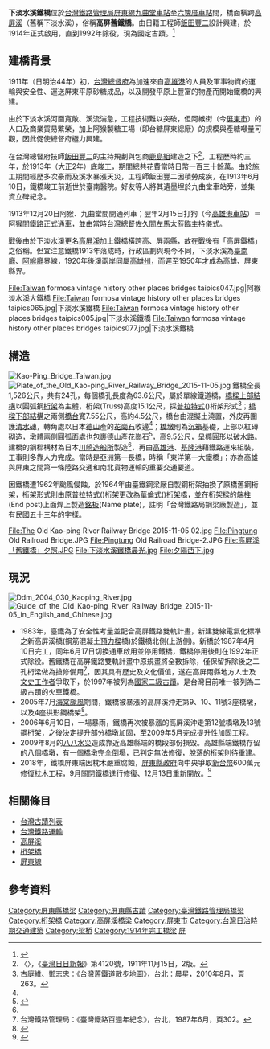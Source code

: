 {{坐標|22|39|41.27|N|120|26|9.72|E|display=title}}
{{tw monument
|name       = 下淡水溪鐵橋
|formername = 下淡水溪鐵橋
|image      = 下淡水溪鐵橋（高屏溪舊鐵橋）.jpg
|imagename  = 舊高屏鐵橋
{{Infobox mapframe|tyep=shape|zoom=15|frame-width=280}}
|othername  = 高屏舊鐵橋
|formalname = 下淡水溪鐵橋
|level      = [[國定古蹟|國定古蹟]]
|class      = [[橋樑|橋樑]]
|time       = {{flagicon|Empire of Japan}}大正三年1914年
|location   = [[台鐵|台鐵]][[屏東線|屏東線]][[九曲堂車站|九曲堂車站]]至[[六塊厝車站|六塊厝車站]]間
|open       =
|cost       =
|website    =
|reg_url    = https://nchdb.boch.gov.tw/assets/overview/monument/19970402000003
}}

'''下淡水溪鐵橋'''位於[[台灣鐵路管理局|台灣鐵路管理局]][[屏東線|屏東線]][[九曲堂車站|九曲堂車站]]至[[六塊厝車站|六塊厝車站]]間，橋面橫跨[[高屏溪|高屏溪]]（舊稱下淡水溪），俗稱'''高屏舊鐵橋'''。由日籍工程師[[飯田豐二|飯田豐二]]設計興建，於1914年正式啟用，直到1992年除役，現為國定古蹟。<ref>{{Cite web |url= https://nchdb.boch.gov.tw/assets/advanceSearch/monument/19970402000003 |title= 下淡水溪鐵橋（高屏溪舊鐵橋） |publisher= 文化部文化資產局 |accessdate= 2019-01-17 |archive-date= 2020-05-01 |archive-url= https://web.archive.org/web/20200501173502/https://nchdb.boch.gov.tw/assets/advanceSearch/monument/19970402000003 |dead-url= no }}</ref>

== 建橋背景 ==
1911年（日明治44年）初，[[台灣總督府|台灣總督府]]為加速來自[[高雄港|高雄港]]的人員及軍事物資的運輸與安全性、運送屏東平原砂糖成品，以及開發平原上豐富的物產而開始鐵橋的興建。

由於下淡水溪河面寬敞、溪流湍急，工程技術難以突破，但阿緱街（今[[屏東市|屏東市]]）的人口及商業貿易繁榮，加上阿猴製糖工場（即台糖屏東總廠）的規模與產糖噸量可觀，因此促使總督府極力興建。

在台灣總督府技師[[飯田豐二|飯田豐二]]的主持規劃與包商[[鹿島建設|鹿島組]]建造之下<ref>〈{{lang|ja|淡水溪起工祝宴}}〉，《[[臺灣日日新報|臺灣日日新報]]》第4120號，1911年11月15日，2版。</ref>，工程歷時約三年，於1913年（大正2年）底竣工，期間總共花費當時日幣一百三十餘萬。由於施工期間經歷多次豪雨及溪水暴漲天災，工程師飯田豐二因積勞成疾，在1913年6月10日，鐵橋竣工前逝世於臺南醫院。好友{{Link-ja|小山三郎 (技師)|小山三郎 (技師)|小山三郎}}等人將其遺墨埋於九曲堂車站旁，並集資立碑紀念。

1913年12月20日阿猴、九曲堂間開通列車；翌年2月15日打狗（今[[高雄港車站|高雄港車站]]）＝阿猴間鐵路正式通車，並由當時[[台灣總督|台灣總督]][[佐久間左馬太|佐久間左馬太]]蒞臨主持儀式。

戰後由於下淡水溪更名[[高屏溪|高屏溪]]加上鐵橋橫跨高、屏兩縣，故在戰後有「高屏鐵橋」之俗稱。但宜注意鐵橋1913年落成時，行政區劃與現今不同，下淡水溪為[[臺南廳|臺南廳]]、[[阿緱廳|阿緱廳]]界線，1920年後溪兩岸同屬[[高雄州|高雄州]]，而遲至1950年才成為高雄、屏東縣界。

<gallery>
File:Taiwan formosa vintage history other places bridges taipics047.jpg|阿緱淡水溪大鐵橋
File:Taiwan formosa vintage history other places bridges taipics065.jpg|下淡水溪鐵橋
File:Taiwan formosa vintage history other places bridges taipics005.jpg|下淡水溪鐵橋
File:Taiwan formosa vintage history other places bridges taipics077.jpg|下淡水溪鐵橋
</gallery>

== 構造 ==
[[File:Kao-Ping_Bridge_Taiwan.jpg|thumb]]
[[File:Plate_of_the_Old_Kao-ping_River_Railway_Bridge_2015-11-05.jpg|thumb]]
鐵橋全長1,526公尺，共有24孔，每個橋孔長度為63.6公尺，屬於單線鐵道橋，[[橋樑上部結構|橋樑上部結構]]以圓弧鋼[[桁架_(工程)|桁架]]為主體，桁架(Truss)高度15.1公尺，採[[普拉特式|普拉特式]]({{tsl|en|Truss bridge#Pratt truss|Pratt truss}})桁架形式<ref>古庭維、鄧志忠：《台灣舊鐵道散步地圖》，台北：晨星，2010年8月，頁263。</ref>；[[橋樑下部結構|橋樑下部結構]]之兩側[[橋台|橋台]]寬7.55公尺，高約4.5公尺，橋台由混擬土澆置，外皮再圍護[[清水磚|清水磚]]，轉角處以日本[[德山市|德山]]產的[[花崗石|花崗石]]收邊<ref name="緱" />；[[橋墩|橋墩]]則為[[沉箱|沉箱]]基礎，上部以紅磚砌造，墩體兩側圓弧面處也包裹[[德山市|德山]]產花崗石<ref name="緱">{{cite book |author=|title=〈阿緱擧開通式〉|location=臺北| |publisher=《[[臺灣日日新報|臺灣日日新報]]》4916號||date=1914年2月17日，漢文6版}}</ref>，高9.5公尺，呈橢圓形以破水路。建橋的鋼樑構材為日本[[川崎重工業|川崎造船所]]製造<ref name="緱" />，再由[[高雄港|高雄港]]、[[基隆港|基隆港]]藉鐵路運來組裝，工事則多靠人力完成。當時是亞洲第一長橋，時稱「東洋第一大鐵橋」；亦為高雄與屏東之間第一條陸路交通和南北貨物運輸的重要交通要道。

因鐵橋遭1962年颱風侵蝕，於1964年由臺鐵鋼梁廠自製鋼桁架抽換了原橋舊鋼桁架，桁架形式則由原[[普拉特式|普拉特式]]({{tsl|en|Truss bridge#Pratt truss|Pratt truss}})桁架更改為[[華倫式|華倫式]]({{tsl|en|Truss bridge#Warren truss|Warren truss}})[[桁架橋|桁架橋]]，並在桁架樑的[[端柱|端柱]](End post)上面焊上製造[[銘板|銘板]](Name plate)，註明「台灣鐵路局鋼梁廠製造」，並有民國五十三年的字樣。

<gallery>
File:The Old Kao-ping River Railway Bridge 2015-11-05 02.jpg
File:Pingtung Old Railroad Bridge.JPG
File:Pingtung Old Railroad Bridge-2.JPG
File:高屏溪「舊鐵橋」夕照.JPG
File:下淡水溪鐵橋晨光.jpg
File:夕陽西下.jpg
</gallery>

== 現況 ==
[[File:Ddm_2004_030_Kaoping_River.jpg|thumb]]
[[File:Guide_of_the_Old_Kao-ping_River_Railway_Bridge_2015-11-05_in_English_and_Chinese.jpg|thumb]]
*1983年，臺鐵為了安全性考量並配合高屏鐵路雙軌計畫，新建雙線電氣化標準之新高屏溪橋(鋼筋混凝土[[預力樑|預力樑]]橋)於鐵橋北側(上游側)。新橋於1987年4月10日完工，同年6月17日切換通車啟用並停用鐵橋，鐵橋停用後則在1992年正式除役。舊鐵橋在高屏鐵路雙軌計畫中原規畫將全數拆除，僅保留拆除後之二孔桁梁做為搶修備用<ref>台灣鐵路管理局：《臺灣鐵路百週年紀念》，台北，1987年6月，頁302。</ref>，因其具有歷史及文化價值，遂在高屏兩縣地方人士及[[文史工作|文史工作者]]爭取下，於1997年被列為[[台灣古蹟列表|國家二級古蹟]]。是台灣目前唯一被列為二級古蹟的火車鐵橋。
*2005年7月[[颱風海棠_(2005年)|海棠颱風]]期間，鐵橋被暴漲的高屏溪沖走第9、10、11號3座橋墩，以及4座拱形鋼橋架<ref>{{Cite web |url=http://www.epochtimes.com/b5/5/7/26/n998477.htm |title=高屏舊鐵橋被沖毀 3座橋墩鋼桁架去向不明 |publisher=大紀元 |language=zh-tw |accessdate=2013-11-26 |archiveurl=https://web.archive.org/web/20200215231159/https://www.epochtimes.com/b5/5/7/26/n998477.htm |archivedate=2020-02-15 |dead-url=yes }}</ref>。
*2006年6月10日，一場暴雨，鐵橋再次被暴漲的高屏溪沖走第12號橋墩及13號鋼桁架，之後決定提升部分橋墩加固，至2009年5月完成提升性加固工程。
*2009年8月的[[八八水災|八八水災]]造成靠近高雄縣端的橋段部份損毀。高雄縣端鐵橋存留的八個橋墩，有一個橋墩完全倒塌，已判定無法修復，脫落的桁架則待重建。
*2018年，鐵橋屏東端因枕木嚴重腐蝕，[[屏東縣政府|屏東縣政府]]向中央爭取[[新台幣|新台幣]]600萬元修復枕木工程，9月關閉鐵橋進行修復、12月13日重新開放。<ref>{{Cite web |url=https://www.cna.com.tw/news/aloc/201812130230.aspx |title=高屏溪舊鐵橋平台修復 重新開放 |author=郭芷瑄 |date=2018-12-13 |publisher=中央社 |language=zh-tw |accessdate=2019-10-07 |quote=國定古蹟高屏溪（舊稱下淡水溪）舊鐵橋屏東端，9月進行觀景平台修復時關閉，屏東縣政府今天表示，觀景平台已修復完成，即日起鐵橋重新開放。 |archive-date=2020-05-01 |archive-url=https://web.archive.org/web/20200501173515/https://www.cna.com.tw/news/aloc/201812130230.aspx |dead-url=no }}</ref>

== 相關條目 ==
{{Commons category|The Bridge of Siadanshui River}}
*[[台灣古蹟列表|台灣古蹟列表]]
*[[台灣鐵路運輸|台灣鐵路運輸]]
*[[高屏溪|高屏溪]]
*[[桁架橋|桁架橋]]
*[[屏東線|屏東線]]
== 參考資料 ==
<references/>

{{台灣十大土木史蹟}}
{{台灣國定古蹟}}{{屏東縣文化資產}}
{{臺灣鐵道史}}
{{高屏溪}}{{莫拉克風災}}

[[Category:屏東縣橋梁|Category:屏東縣橋梁]]
[[Category:屏東縣古蹟|Category:屏東縣古蹟]]
[[Category:臺灣鐵路管理局橋梁|Category:臺灣鐵路管理局橋梁]]
[[Category:桁架橋|Category:桁架橋]]
[[Category:高屏溪橋梁|Category:高屏溪橋梁]]
[[Category:屏東市|Category:屏東市]]
[[Category:台灣日治時期交通建築|Category:台灣日治時期交通建築]]
[[Category:梁桥|Category:梁桥]]
[[Category:1914年完工橋梁|Category:1914年完工橋梁]]
[[Category:臺灣鐵路文化資產|屏]]